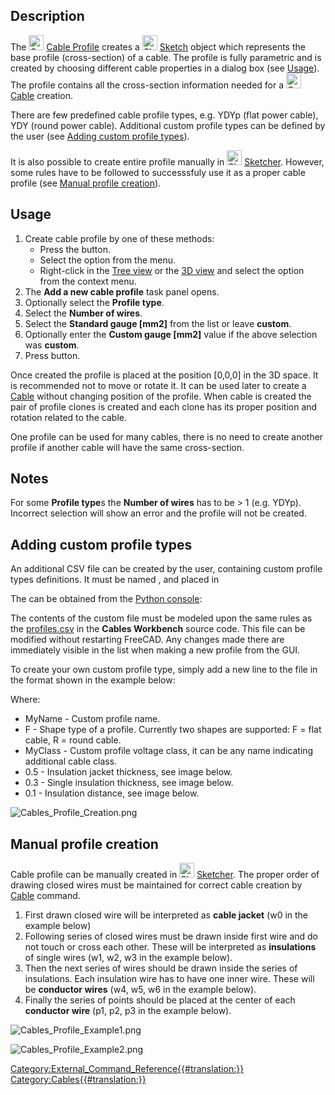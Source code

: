 <languages/>
<translate>

<!--T:1-->
{{Docnav
|[[Cables_Edit|Edit]]
|[[Cables_Cable|Cable]]
|[[Cables_Workbench|Cables]]
|IconL=Cables_Edit.svg
|IconR=Cables_Cable.svg
|IconC=Cables_workbench_icon.svg
}}

<!--T:2-->
{{GuiCommand
|Name=Cables Profile
|MenuLocation=Cables → Cable Profile
|Workbenches=[[Cables_Workbench|Cables]]
|Shortcut=
|Version=0.1.2
|SeeAlso=[[Cables_Cable|Cables Cable]]
}}

==Description== <!--T:3-->

<!--T:4-->
The [[Image:Cables_Profile.svg|24px]] [[Cables_Profile|Cable Profile]] creates a [[Image:Sketcher_Sketch.svg|24px]] [[Sketch|Sketch]] object which represents the base profile (cross-section) of a cable. The profile is fully parametric and is created by choosing different cable properties in a dialog box (see [[#Usage|Usage]]). The profile contains all the cross-section information needed for a [[Image:Cables_Cable.svg|24px]] [[Cables_Cable|Cable]] creation.

<!--T:5-->
There are few predefined cable profile types, e.g. YDYp (flat power cable), YDY (round power cable). Additional custom profile types can be defined by the user (see [[#Adding custom profile types|Adding custom profile types]]).

<!--T:6-->
It is also possible to create entire profile manually in [[Image:Sketcher_Sketch.svg|24px]] [[Sketcher_Workbench|Sketcher]]. However, some rules have to be followed to successsfuly use it as a proper cable profile (see [[#Manual profile creation|Manual profile creation]]).

==Usage== <!--T:7-->

<!--T:8-->
# Create cable profile by one of these methods:
#* Press the {{Button|[[Image:Cables_Profile.svg|16px]] [[Cables_Profile|Cable Profile]]}} button.
#* Select the {{MenuCommand|Cables → [[Image:Cables_Profile.svg|16px]] Cable Profile}} option from the menu.
#* Right-click in the [[Tree_view|Tree view]] or the [[3D_view|3D view]] and select the {{MenuCommand|Cables → [[Image:Cables_Profile.svg|16px]] Cable Profile}} option from the context menu.
# The '''Add a new cable profile''' task panel opens.
# Optionally select the '''Profile type'''.
# Select the '''Number of wires'''.
# Select the '''Standard gauge [mm2]''' from the list or leave '''custom'''.
# Optionally enter the '''Custom gauge [mm2]''' value if the above selection was '''custom'''.
# Press {{KEY|OK}} button.

<!--T:9-->
Once created the profile is placed at the position [0,0,0] in the 3D space. It is recommended not to move or rotate it. It can be used later to create a [[Cables_Cable|Cable]] without changing position of the profile. When cable is created the pair of profile clones is created and each clone has its proper position and rotation related to the cable.

<!--T:10-->
One profile can be used for many cables, there is no need to create another profile if another cable will have the same cross-section.

==Notes== <!--T:11-->

<!--T:12-->
For some '''Profile type'''s the '''Number of wires''' has to be > 1 (e.g. YDYp). Incorrect selection will show an error and the profile will not be created.

==Adding custom profile types== <!--T:13-->

<!--T:14-->
An additional CSV file can be created by the user, containing custom profile types definitions. It must be named {{incode|profiles.csv}}, and placed in

<!--T:15-->
{{Code|lang=bash|code=
$FREECAD_USER_DIR/Cables/
}}

<!--T:16-->
The {{incode|$FREECAD_USER_DIR}} can be obtained from the [[Python_console|Python console]]:

<!--T:17-->
{{Code|lang=bash|code=
FreeCAD.getUserAppDataDir()
}}

<!--T:18-->
The contents of the custom {{incode|profiles.csv}} file must be modeled upon the same rules as the [https://github.com/sargo-devel/Cables/blob/master/freecad/cables/resources/presets/profiles.csv profiles.csv] in the '''Cables Workbench''' source code. This file can be modified without restarting FreeCAD. Any changes made there are immediately visible in the list when making a new profile from the GUI.

<!--T:24-->
To create your own custom profile type, simply add a new line to the {{incode|profiles.csv}} file in the format shown in the example below:
</translate>
{{incode|MyName,F,MyClass,0.5,0.3,0.1}}
<translate>

<!--T:25-->
Where:
* MyName - Custom profile name.
* F - Shape type of a profile. Currently two shapes are supported: F = flat cable, R = round cable.
* MyClass - Custom profile voltage class, it can be any name indicating additional cable class.
* 0.5 - Insulation jacket thickness, see image below.
* 0.3 - Single insulation thickness, see image below.
* 0.1 - Insulation distance, see image below.

</translate>
[[Image:Cables_Profile_Creation.png]]
<translate>
<!--T:26-->
{{Caption|Dimensions used as a base for new profile type. 1 - insulation jacket thickness, 2 - single insulation thickness, 3 - insulation distance}}

==Manual profile creation== <!--T:19-->

<!--T:20-->
Cable profile can be manually created in [[Image:Sketcher_Sketch.svg|24px]] [[Sketcher_Workbench|Sketcher]]. The proper order of drawing closed wires must be maintained for correct cable creation by [[Cables_Cable|Cable]] command.
# First drawn closed wire will be interpreted as '''cable jacket''' (w0 in the example below)
# Following series of closed wires must be drawn inside first wire and do not touch or cross each other. These will be interpreted as '''insulations''' of single wires (w1, w2, w3 in the example below).
# Then the next series of wires should be drawn inside the series of insulations. Each insulation wire has to have one inner wire. These will be '''conductor wires''' (w4, w5, w6 in the example below).
# Finally the series of points should be placed at the center of each '''conductor wire''' (p1, p2, p3 in the example below).

</translate>
[[Image:Cables_Profile_Example1.png]]
<translate>
<!--T:21-->
{{Caption|Example triangular profile created with Sketcher}}

</translate>
[[Image:Cables_Profile_Example2.png]]
<translate>
<!--T:22-->
{{Caption|Cable created from the triangular profile}}


<!--T:23-->
{{Docnav
|[[Cables_Edit|Edit]]
|[[Cables_Cable|Cable]]
|[[Cables_Workbench|Cables]]
|IconL=Cables_Edit.svg
|IconR=Cables_Cable.svg
|IconC=Cables_workbench_icon.svg
}}

</translate>
[[Category:External_Command_Reference{{#translation:}}]]
[[Category:Cables{{#translation:}}]]